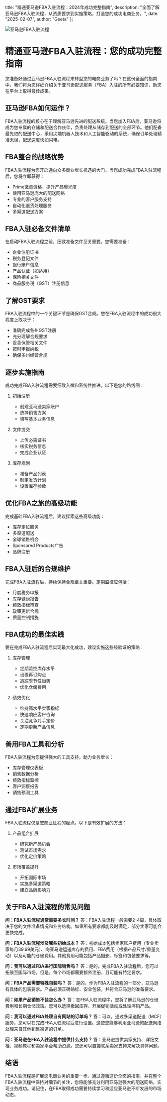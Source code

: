   title: "精通亚马逊FBA入驻流程：2024年成功完整指南",
  description: "全面了解亚马逊FBA入驻流程，从资质要求到实施策略，打造您的成功电商业务。",
  date: "2025-02-07",
  author: "Geeta"
};

![亚马逊FBA入驻流程](/images/blog/amazon-fba-onboarding-process.jpeg)

# 精通亚马逊FBA入驻流程：您的成功完整指南

您准备好通过亚马逊FBA入驻流程来转型您的电商业务了吗？在这份全面的指南中，我们将为您详细介绍关于亚马逊配送服务（FBA）入驻的所有必要知识，助您在平台上取得最佳成果。

## 亚马逊FBA如何运作？

FBA入驻流程的核心在于理解亚马逊先进的配送系统。当您加入FBA后，亚马逊将成为您专属的仓储和配送合作伙伴，负责处理从储存到配送的全部环节。他们配备最先进的配送中心，采用尖端机器人技术和人工智能驱动的系统，确保订单处理精准无误，配送速度快如闪电。

## FBA整合的战略优势

FBA入驻流程为您开启通向众多商业增长机遇的大门。当您成功完成FBA入驻流程后，您将立即获得：

- Prime徽章资格，提升产品曝光度
- 使用亚马逊庞大的配送网络
- 专业的客户服务支持
- 自动化退货处理服务
- 多渠道配送方案

## FBA入驻必备文件清单

在启动FBA入驻流程之前，细致准备文件至关重要。您需要准备：

- 企业注册证书
- 税务登记文件
- 银行账户信息
- 产品认证（如适用）
- 保险相关文件
- 商品服务税（GST）注册信息

## 了解GST要求

FBA入驻流程中的一个关键环节是确保GST合规。您在FBA入驻流程中的成功很大程度上取决于：

- 准确完成各州GST注册
- 充分理解合规要求
- 妥善保管相关文件
- 按时申报纳税
- 确保多州经营合规

## 逐步实施指南

成功完成FBA入驻流程需要细致入微和系统性推进。以下是您的路线图：

1. 初始注册
   - 创建亚马逊卖家账户
   - 选择销售方案
   - 填写基本业务信息

2. 文件提交
   - 上传必需证书
   - 核实税务信息
   - 完成企业认证

3. 库存规划
   - 准备产品列表
   - 制定发货计划
   - 设置库存参数

## 优化FBA之旅的高级功能

完成基础FBA入驻流程后，建议探索这些高级功能：

- 库存定位服务
- 多渠道配送
- 全球销售机会
- Sponsored Products广告
- 品牌注册

## FBA入驻后的合规维护

完成FBA入驻流程后，持续保持合规至关重要。定期监控应包括：

- 月度税务申报
- 库存健康报告
- 绩效指标审查
- 政策更新合规
- 质量控制措施

## FBA成功的最佳实践

要在完成FBA入驻流程后实现最大化成功，建议实施这些经验证的策略：

1. 库存管理
   - 定期监控库存水平
   - 设置再订购点
   - 追踪季节性趋势
   - 优化仓储费用

2. 绩效优化
   - 维持高水平卖家指标
   - 快速响应客户咨询
   - 关注竞争对手定价
   - 定期更新产品信息

## 善用FBA工具和分析

FBA入驻流程为您提供强大的工具支持，助力业务增长：

- 库存管理仪表板
- 销售数据分析
- 绩效指标监控
- 客户洞察报告
- 销售预测工具

## 通过FBA扩展业务

FBA入驻流程仅是您商业征程的起点。以下是有效扩展的方法：

1. 产品组合扩展
   - 研究新产品机会
   - 测试市场需求
   - 优化定价策略

2. 市场覆盖提升
   - 开拓国际市场
   - 实施多渠道策略
   - 建立品牌影响力

## 关于FBA入驻流程的常见问题

**问：FBA入驻流程通常需要多长时间？**
答：FBA入驻流程一般需要2-4周，具体取决于您的文件准备情况和业务结构。如果所有要求都能及时满足，部分卖家可能会更快完成。

**问：FBA入驻流程涉及哪些初始成本？**
答：初始成本包括卖家账户费用（专业卖家每月39.99美元）、向亚马逊运送库存的费用、FBA费用（根据产品尺寸/重量变动）以及可能的仓储费用。其他费用可能包括产品摄影、标签和包装要求等。

**问：我可以通过FBA进行国际销售吗？**
答：是的，完成FBA入驻流程后，您可以拓展至国际市场。但是，每个市场都需要额外注册，且可能有特定要求。

**问：FBA产品需要特殊包装吗？**
答：是的，作为FBA入驻流程的一部分，亚马逊有具体的包装要求。产品必须正确贴标、安全包装，并符合亚马逊的准备要求。

**问：如果产品销售不佳怎么办？**
答：在FBA入驻流程中，您将了解亚马逊的仓储费用和长期仓储政策。您可以选择撤回库存、开展促销活动或处理滞销产品。

**问：我可以通过FBA处理自有网站的订单吗？**
答：可以，通过多渠道配送（MCF）服务，您可以在完成FBA入驻流程后进行设置。这使您能够利用亚马逊的配送网络处理来自其他销售渠道的订单。

**问：亚马逊在FBA入驻流程中提供什么支持？**
答：亚马逊提供卖家支持、详细文档、视频教程和卖家平台帮助资源。您还可以直接联系卖家支持来解决具体问题。

## 结语

FBA入驻流程是扩展您电商业务的重要一步。通过遵循这份全面的指南，并在整个FBA入驻流程中保持对细节的关注，您将能够充分利用亚马逊强大的配送网络，实现业务成功。请记住，在FBA取得成功需要持续学习和适应亚马逊不断发展的市场动态。